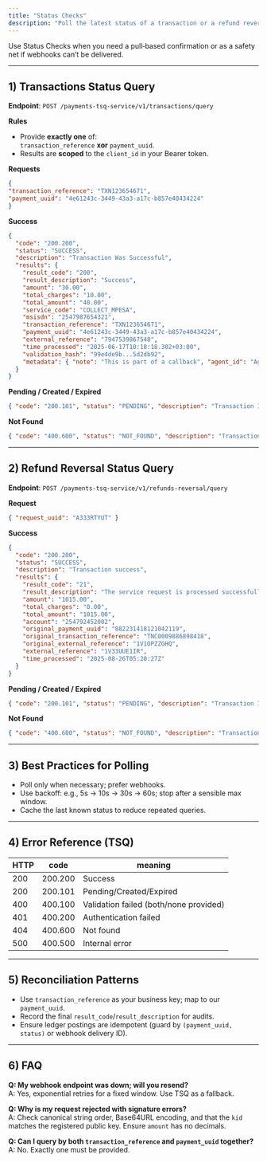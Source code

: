 ```yaml
---
title: "Status Checks"
description: "Poll the latest status of a transaction or a refund reversal; scoping, responses, and reconciliation patterns."
---
```


Use Status Checks when you need a pull‑based confirmation or as a safety net if webhooks can’t be delivered.

---

## 1) Transactions Status Query

**Endpoint**: `POST /payments-tsq-service/v1/transactions/query`

**Rules**
- Provide **exactly one** of:  
  `transaction_reference` **xor** `payment_uuid`.
- Results are **scoped** to the `client_id` in your Bearer token.

**Requests**
```json
{
"transaction_reference": "TXN123654671",
"payment_uuid": "4e61243c-3449-43a3-a17c-b857e40434224"
}
```

**Success**
```json
{
  "code": "200.200",
  "status": "SUCCESS",
  "description": "Transaction Was Successful",
  "results": {
    "result_code": "200",
    "result_description": "Success",
    "amount": "30.00",
    "total_charges": "10.00",
    "total_amount": "40.00",
    "service_code": "COLLECT_MPESA",
    "msisdn": "2547987654321",
    "transaction_reference": "TXN123654671",
    "payment_uuid": "4e61243c-3449-43a3-a17c-b857e40434224",
    "external_reference": "7947539867548",
    "time_processed": "2025-06-17T10:18:18.302+03:00",
    "validation_hash": "99e4de9b...5d2db92",
    "metadata": { "note": "This is part of a callback", "agent_id": "Agent2" }
  }
}
```

**Pending / Created / Expired**
```json
{ "code": "200.101", "status": "PENDING", "description": "Transaction Is Pending", "results": {} }
```

**Not Found**
```json
{ "code": "400.600", "status": "NOT_FOUND", "description": "Transaction Not Found", "results": {} }
```

---

## 2) Refund Reversal Status Query

**Endpoint**: `POST /payments-tsq-service/v1/refunds-reversal/query`

**Request**
```json
{ "request_uuid": "A333RTYUT" }
```

**Success**
```json
{
  "code": "200.200",
  "status": "SUCCESS",
  "description": "Transaction success",
  "results": {
    "result_code": "21",
    "result_description": "The service request is processed successfully",
    "amount": "1015.00",
    "total_charges": "0.00",
    "total_amount": "1015.00",
    "account": "254792452002",
    "original_payment_uuid": "882231418121042119",
    "original_transaction_reference": "TNC0009886898418",
    "original_external_reference": "1V1OPZZGHQ",
    "external_reference": "1V33UUE1IR",
    "time_processed": "2025-08-26T05:20:27Z"
  }
}
```

**Pending / Created / Expired**
```json
{ "code": "200.101", "status": "PENDING", "description": "Transaction Is Pending", "results": {} }
```

**Not Found**
```json
{ "code": "400.600", "status": "NOT_FOUND", "description": "Transaction not found", "results": {} }
```

---

## 3) Best Practices for Polling

- Poll only when necessary; prefer webhooks.  
- Use backoff: e.g., 5s → 10s → 30s → 60s; stop after a sensible max window.  
- Cache the last known status to reduce repeated queries.

---

## 4) Error Reference (TSQ)

| HTTP | code     | meaning                                 |
|------|----------|-----------------------------------------|
| 200  | 200.200  | Success                                 |
| 200  | 200.101  | Pending/Created/Expired                 |
| 400  | 400.100  | Validation failed (both/none provided)  |
| 401  | 400.200  | Authentication failed                   |
| 404  | 400.600  | Not found                               |
| 500  | 400.500  | Internal error                          |

---

## 5) Reconciliation Patterns

- Use `transaction_reference` as your business key; map to our `payment_uuid`.  
- Record the final `result_code`/`result_description` for audits.  
- Ensure ledger postings are idempotent (guard by `(payment_uuid, status)` or webhook delivery ID).

---

## 6) FAQ

**Q: My webhook endpoint was down; will you resend?**  
A: Yes, exponential retries for a fixed window. Use TSQ as a fallback.

**Q: Why is my request rejected with signature errors?**  
A: Check canonical string order, Base64URL encoding, and that the `kid` matches the registered public key. Ensure `amount` has no decimals.

**Q: Can I query by both `transaction_reference` and `payment_uuid` together?**  
A: No. Exactly one must be provided.
